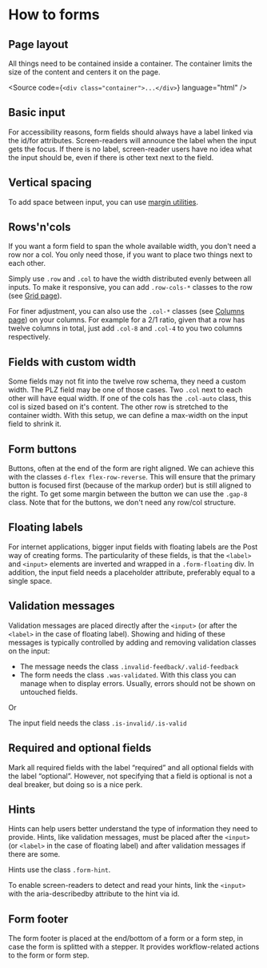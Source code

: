 
<Meta of={FormGuidelinesStories} />

# How to forms

## Page layout

All things need to be contained inside a container. The container limits the size of the content and centers it on the page.

<Source code={`<div class="container">...</div>`} language="html" />

## Basic input

For accessibility reasons, form fields should always have a label linked via the id/for
attributes. Screen-readers will announce the label when the input gets the focus. If there is no
label, screen-reader users have no idea what the input should be, even if there is other text
next to the field.

<Canvas of={FormGuidelinesStories.BasicInput} sourceState="shown" />

## Vertical spacing

To add space between input, you can use [margin utilities](/?path=/docs/facaacfd-18f1-49b4-80f1-a96680730fa0--docs).

<Canvas of={FormGuidelinesStories.VerticalSpacing} sourceState="shown" />

## Rows'n'cols

If you want a form field to span the whole available width, you don't need a row nor a col. You
only need those, if you want to place two things next to each other.

Simply use `.row` and `.col` to have the width distributed evenly between all inputs.
To make it responsive, you can add `.row-cols-*` classes to the row (see [Grid page](/?path=/docs/7240f2ef-216a-490e-9bd8-c0cef19f7b31--docs#row-columns)).

<Canvas of={FormGuidelinesStories.RowSimple} sourceState="shown" />

For finer adjustment, you can also use the `.col-*` classes (see [Columns page](/?path=/docs/cd70f48f-6308-4ec8-a8c6-982bd72c855c--docs)) on your columns. For example for a 2/1 ratio, given that a row has twelve columns in total,
just add `.col-8` and `.col-4` to you two columns respectively.

<Canvas of={FormGuidelinesStories.ColSimple} sourceState="shown" />

## Fields with custom width

Some fields may not fit into the twelve row schema, they need a custom width. The PLZ field may
be one of those cases. Two `.col` next to each other will have equal width. If one of the cols has the
`.col-auto` class, this col is sized based on it's content. The other row is stretched to the container
width. With this setup, we can define a max-width on the input field to shrink it.

<Canvas of={FormGuidelinesStories.CustomWidth} sourceState="shown" />

## Form buttons

Buttons, often at the end of the form are right aligned. We can achieve this with the classes `d-flex flex-row-reverse`. This will ensure that the primary button is focused first (because of the markup order) but is
still aligned to the right. To get some margin between the button we can use the `.gap-8` class. Note that for the buttons, we don't need any row/col structure.

<Canvas of={FormGuidelinesStories.Buttons} sourceState="shown" />

## Floating labels

For internet applications, bigger input fields with floating labels are the Post way of creating
forms. The particularity of these fields, is that the `<label>` and `<input>`
elements are inverted and wrapped in a `.form-floating` div.
In addition, the input field needs a placeholder attribute, preferably equal to a single space.

<Canvas of={FormGuidelinesStories.FloatingLabels} sourceState="shown" />

## Validation messages

Validation messages are placed directly after the `<input>`
(or after the `<label>` in the case of floating label). Showing and hiding of these messages is typically controlled by
adding and removing validation classes on the input:

- The message needs the class `.invalid-feedback/.valid-feedback`
- The form needs the class `.was-validated`. With this class you can manage when to display errors. Usually, errors should not be
  shown on untouched fields.

Or

The input field needs the class `.is-invalid/.is-valid`

<Canvas of={FormGuidelinesStories.Validation} sourceState="hidden" />

## Required and optional fields

Mark all required fields with the label “required” and all optional fields with the label “optional”. However, not specifying that a field is optional is not a deal breaker, but doing so is a nice perk.

<Canvas of={FormGuidelinesStories.RequiredOptional} sourceState="hidden" />

## Hints

Hints can help users better understand the type of information they need to provide. Hints, like
validation messages, must be placed after the `<input>` (or `<label>`
in the case of floating label) and after validation messages if there are some.

Hints use the class `.form-hint`.

To enable screen-readers to detect and read your hints, link the `<input>`
with the aria-describedby attribute to the hint via id.

<Canvas of={FormGuidelinesStories.Hints} sourceState="shown" />

## Form footer

The form footer is placed at the end/bottom of a form or a form step, in case the form is splitted with a stepper. It provides workflow-related actions to the form or form step.

<Canvas of={FormGuidelinesStories.Footer} sourceState="shown" />
